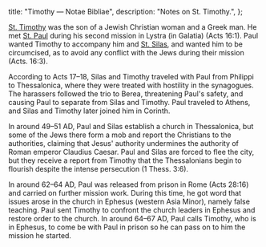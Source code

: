   title: "Timothy — Notae Bibliae",
  description: "Notes on St. Timothy.",
};

<Initial text="Timothy" />

[St. Timothy](/glossary/names#timothy) was the son of a Jewish Christian woman and a Greek man. He met [St. Paul](/people/saints/apostles/paul) during his second mission in Lystra (in Galatia) (Acts 16:1). Paul wanted Timothy to accompany him and [St. Silas](/people/saints/biblical/silas), and wanted him to be circumcised, as to avoid any conflict with the Jews during their mission (Acts. 16:3).

According to Acts 17–18, Silas and Timothy traveled with Paul from Philippi to Thessalonica, where they were treated with hostility in the synagogues. The harassers followed the trio to Berea, threatening Paul's safety, and causing Paul to separate from Silas and Timothy. Paul traveled to Athens, and Silas and Timothy later joined him in Corinth.

In around 49–51 AD, Paul and Silas establish a church in Thessalonica, but some of the Jews there form a mob and report the Christians to the authorities, claiming that Jesus' authority undermines the authority of Roman emperor Claudius Caesar. Paul and Silas are forced to flee the city, but they receive a report from Timothy that the Thessalonians begin to flourish despite the intense persecution (1 Thess. 3:6).

In around 62–64 AD, Paul was released from prison in Rome (Acts 28:16) and carried on further mission work. During this time, he got word that issues arose in the church in Ephesus (western Asia Minor), namely false teaching. Paul sent Timothy to confront the church leaders in Ephesus and restore order to the church. In around 64–67 AD, Paul calls Timothy, who is in Ephesus, to come be with Paul in prison so he can pass on to him the mission he started.
